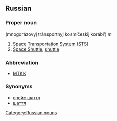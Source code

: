 ==Russian==
[[Category:Russian nouns]]
===Proper noun===
'''{{RUchar|[[многоразовый|многора́зовый]] [[транспортный|тра́нспортный]] [[космический|косми́ческий]] [[корабль|кора́бль]]}}''' (mnogorázovyj tránsportnyj kosmíčeskij korábl’) ''m''

#[[Space Transportation System]] ([[STS]])
#[[Space Shuttle]], [[shuttle]]

===Abbreviation===
*[[МТКК]]

===Synonyms===
*[[спейс шаттл]]
*[[шаттл]]